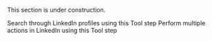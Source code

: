 <Warning>This section is under construction.</Warning>

<Columns cols={}>
  <Card href="/tool/tool-steps/linkedin/search-linkedin-profiles" title="Search LinkedIn Profiles">
    Search through LinkedIn profiles using this Tool step
  </Card>
  <Card href="/tool/tool-steps/linkedin/linkedin-action" title="LinkedIn Action">
    Perform multiple actions in LinkedIn using this Tool step
  </Card>
</Columns>
  